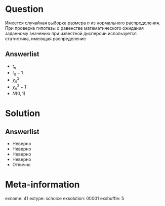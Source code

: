 Question
========
Имеется случайная выборка размера $n$ из нормального распределения. При проверке гипотезы о равенстве математического ожидания заданному значению при известной дисперсии используется статистика, имеющая распределение
 

Answerlist
----------
*  $t_n$
*   $t_n-1$
*  $\chi^2_n$
*  $\chi^2_n-1$
*  $N(0,1)$

Solution
========

Answerlist
----------
*  Неверно
*  Неверно
*  Неверно
*  Неверно
*  Отлично

Meta-information
================
exname: 41
extype: schoice
exsolution: 00001
exshuffle: 5
